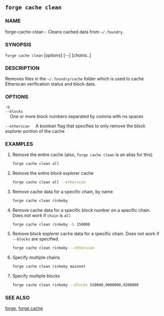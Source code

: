 
## `forge cache clean`

### NAME

forge-cache-clean - Cleans cached data from `~/.foundry`.

### SYNOPSIS

`forge cache clean` [*options*] [*--*] [*chains..*]

### DESCRIPTION

Removes files in the `~/.foundry/cache` folder which is used to cache Etherscan verification status and block data.

### OPTIONS

`-b`  
`--blocks`  
&nbsp;&nbsp;&nbsp;&nbsp;One or more block numbers separated by comma with no spaces

`--etherscan`
&nbsp;&nbsp;&nbsp;&nbsp;A boolean flag that specifies to only remove the block explorer portion of the cache

<CommonOptions />

### EXAMPLES

1. Remove the entire cache (also, `forge cache clean` is an alias for this)

   ```sh
   forge cache clean all
   ```

2. Remove the entire block explorer cache

   ```sh
   forge cache clean all --etherscan
   ```

3. Remove cache data for a specific chain, by name

   ```sh
   forge cache clean rinkeby
   ```

4. Remove cache data for a specific block number on a specific chain. Does not work if `chain` is `all`

   ```sh
   forge cache clean rinkeby -b 150000
   ```

5. Remove block explorer cache data for a specific chain. Does not work if `--blocks` are specified.

   ```sh
   forge cache clean rinkeby --etherscan
   ```

6. Specify multiple chains

   ```sh
   forge cache clean rinkeby mainnet
   ```

7. Specify multiple blocks
   ```sh
   forge cache clean rinkeby --blocks 530000,9000000,9200000
   ```

### SEE ALSO

[forge](/forge/reference/overview), [forge cache](/forge/reference/forge-cache.mdx)
